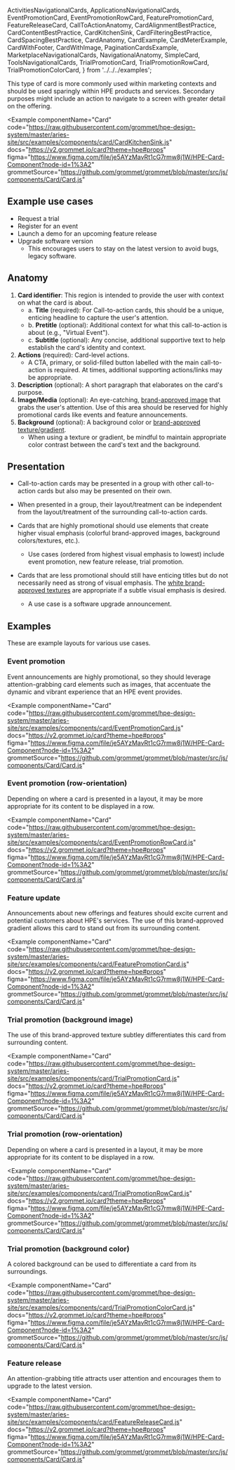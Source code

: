   ActivitiesNavigationalCards,
  ApplicationsNavigationalCards,
  EventPromotionCard,
  EventPromotionRowCard,
  FeaturePromotionCard,
  FeatureReleaseCard,
  CallToActionAnatomy,
  CardAlignmentBestPractice,
  CardContentBestPractice,
  CardKitchenSink,
  CardFilteringBestPractice,
  CardSpacingBestPractice,
  CardAnatomy,
  CardExample,
  CardMeterExample,
  CardWithFooter,
  CardWithImage,
  PaginationCardsExample,
  MarketplaceNavigationalCards,
  NavigationalAnatomy,
  SimpleCard,
  ToolsNavigationalCards,
  TrialPromotionCard,
  TrialPromotionRowCard,
  TrialPromotionColorCard,
} from '../../../examples';

This type of card is more commonly used within marketing contexts and should be used sparingly within HPE products and services. Secondary purposes might include an action to navigate to a screen with greater detail on the offering.

<Example
  componentName="Card"
  code="https://raw.githubusercontent.com/grommet/hpe-design-system/master/aries-site/src/examples/components/card/CardKitchenSink.js"
  docs="https://v2.grommet.io/card?theme=hpe#props"
  figma="https://www.figma.com/file/je5AYzMavRt1cG7rmw8j1W/HPE-Card-Component?node-id=1%3A2"
  grommetSource="https://github.com/grommet/grommet/blob/master/src/js/components/Card/Card.js"
>
  <EventPromotionCard />
</Example>

## Example use cases

- Request a trial
- Register for an event
- Launch a demo for an upcoming feature release
- Upgrade software version
  - This encourages users to stay on the latest version to avoid bugs, legacy software.

## Anatomy

<Example plain>
  <CallToActionAnatomy />
</Example>

1. **Card identifier**: This region is intended to provide the user with context on what the card is about.
   - a. **Title** (required): For Call-to-action cards, this should be a unique, enticing headline to capture the user's attention.
   - b. **Pretitle** (optional): Additional context for what this call-to-action is about (e.g., "Virtual Event").
   - c. **Subtitle** (optional): Any concise, additional supportive text to help establish the card's identity and context.
1. **Actions** (required): Card-level actions.
   - A CTA, primary, or solid-filled button labelled with the main call-to-action is required. At times, additional supporting actions/links may be appropriate.
1. **Description** (optional): A short paragraph that elaborates on the card's purpose.
1. **Image/Media** (optional): An eye-catching, [brand-approved image](https://brandcentral.hpe.com/brand-central/content/distinctive-brand-assets/flexible-ingredients#p1-photography-style-1) that grabs the user's attention. Use of this area should be reserved for highly promotional cards like events and feature announcements.
1. **Background** (optional): A background color or [brand-approved texture/gradient](https://brandcentral.hpe.com/brand-central/content/distinctive-brand-assets/flexible-ingredients#c3-color-and-texture-style-3).
   - When using a texture or gradient, be mindful to maintain appropriate color contrast between the card's text and the background.

## Presentation

- Call-to-action cards may be presented in a group with other call-to-action cards but also may be presented on their own.
- When presented in a group, their layout/treatment can be independent from the layout/treatment of the surrounding call-to-action cards.

- Cards that are highly promotional should use elements that create higher visual emphasis (colorful brand-approved images, background colors/textures, etc.).
  - Use cases (ordered from highest visual emphasis to lowest) include event promotion, new feature release, trial promotion.
- Cards that are less promotional should still have enticing titles but do not necessarily need as strong of visual emphasis. The [white brand-approved textures](https://brandcentral.hpe.com/brand-central/content/distinctive-brand-assets/flexible-ingredients#c3-color-and-texture-style-3) are appropriate if a subtle visual emphasis is desired.
  - A use case is a software upgrade announcement.

## Examples

These are example layouts for various use cases.

### Event promotion

Event announcements are highly promotional, so they should leverage attention-grabbing card elements such as images, that accentuate the dynamic and vibrant experience that an HPE event provides.

<Example
  componentName="Card"
  code="https://raw.githubusercontent.com/grommet/hpe-design-system/master/aries-site/src/examples/components/card/EventPromotionCard.js"
  docs="https://v2.grommet.io/card?theme=hpe#props"
  figma="https://www.figma.com/file/je5AYzMavRt1cG7rmw8j1W/HPE-Card-Component?node-id=1%3A2"
  grommetSource="https://github.com/grommet/grommet/blob/master/src/js/components/Card/Card.js"
>
  <EventPromotionCard />
</Example>

### Event promotion (row-orientation)

Depending on where a card is presented in a layout, it may be more appropriate for its content to be displayed in a row.

<Example
  componentName="Card"
  code="https://raw.githubusercontent.com/grommet/hpe-design-system/master/aries-site/src/examples/components/card/EventPromotionRowCard.js"
  docs="https://v2.grommet.io/card?theme=hpe#props"
  figma="https://www.figma.com/file/je5AYzMavRt1cG7rmw8j1W/HPE-Card-Component?node-id=1%3A2"
  grommetSource="https://github.com/grommet/grommet/blob/master/src/js/components/Card/Card.js"
>
  <EventPromotionRowCard />
</Example>

### Feature update

Announcements about new offerings and features should excite current and potential customers about HPE's services. The use of this brand-approved gradient allows this card to stand out from its surrounding content.

<Example
  componentName="Card"
  code="https://raw.githubusercontent.com/grommet/hpe-design-system/master/aries-site/src/examples/components/card/FeaturePromotionCard.js"
  docs="https://v2.grommet.io/card?theme=hpe#props"
  figma="https://www.figma.com/file/je5AYzMavRt1cG7rmw8j1W/HPE-Card-Component?node-id=1%3A2"
  grommetSource="https://github.com/grommet/grommet/blob/master/src/js/components/Card/Card.js"
>
  <FeaturePromotionCard />
</Example>

### Trial promotion (background image)

The use of this brand-approved texture subtley differentiates this card from surrounding content.

<Example
  componentName="Card"
  code="https://raw.githubusercontent.com/grommet/hpe-design-system/master/aries-site/src/examples/components/card/TrialPromotionCard.js"
  docs="https://v2.grommet.io/card?theme=hpe#props"
  figma="https://www.figma.com/file/je5AYzMavRt1cG7rmw8j1W/HPE-Card-Component?node-id=1%3A2"
  grommetSource="https://github.com/grommet/grommet/blob/master/src/js/components/Card/Card.js"
>
  <TrialPromotionCard />
</Example>

### Trial promotion (row-orientation)

Depending on where a card is presented in a layout, it may be more appropriate for its content to be displayed in a row.

<Example
  componentName="Card"
  code="https://raw.githubusercontent.com/grommet/hpe-design-system/master/aries-site/src/examples/components/card/TrialPromotionRowCard.js"
  docs="https://v2.grommet.io/card?theme=hpe#props"
  figma="https://www.figma.com/file/je5AYzMavRt1cG7rmw8j1W/HPE-Card-Component?node-id=1%3A2"
  grommetSource="https://github.com/grommet/grommet/blob/master/src/js/components/Card/Card.js"
>
  <TrialPromotionRowCard />
</Example>

### Trial promotion (background color)

A colored background can be used to differentiate a card from its surroundings.

<Example
  componentName="Card"
  code="https://raw.githubusercontent.com/grommet/hpe-design-system/master/aries-site/src/examples/components/card/TrialPromotionColorCard.js"
  docs="https://v2.grommet.io/card?theme=hpe#props"
  figma="https://www.figma.com/file/je5AYzMavRt1cG7rmw8j1W/HPE-Card-Component?node-id=1%3A2"
  grommetSource="https://github.com/grommet/grommet/blob/master/src/js/components/Card/Card.js"
>
  <TrialPromotionColorCard />
</Example>

### Feature release

An attention-grabbing title attracts user attention and encourages them to upgrade to the latest version.

<Example
  componentName="Card"
  code="https://raw.githubusercontent.com/grommet/hpe-design-system/master/aries-site/src/examples/components/card/FeatureReleaseCard.js"
  docs="https://v2.grommet.io/card?theme=hpe#props"
  figma="https://www.figma.com/file/je5AYzMavRt1cG7rmw8j1W/HPE-Card-Component?node-id=1%3A2"
  grommetSource="https://github.com/grommet/grommet/blob/master/src/js/components/Card/Card.js"
>
  <FeatureReleaseCard />
</Example>
